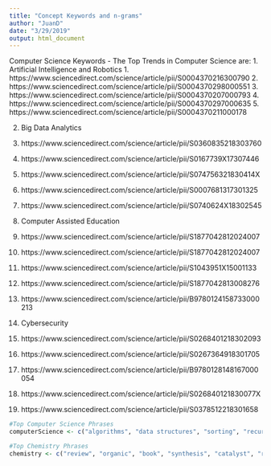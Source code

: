 ```yaml
---
title: "Concept Keywords and n-grams"
author: "JuanD"
date: "3/29/2019"
output: html_document
---
```

Computer Science Keywords - The Top Trends in Computer Science are:
1. Artificial Intelligence and Robotics
  1. https://www.sciencedirect.com/science/article/pii/S0004370216300790
  2. https://www.sciencedirect.com/science/article/pii/S0004370298000551
  3. https://www.sciencedirect.com/science/article/pii/S0004370207000793 
  4. https://www.sciencedirect.com/science/article/pii/S0004370297000635 
  5. https://www.sciencedirect.com/science/article/pii/S0004370211000178 
  
2. Big Data Analytics
  1. https://www.sciencedirect.com/science/article/pii/S0360835218303760 
  2. https://www.sciencedirect.com/science/article/pii/S0167739X17307446 
  3. https://www.sciencedirect.com/science/article/pii/S074756321830414X 
  4. https://www.sciencedirect.com/science/article/pii/S0007681317301325 
  5. https://www.sciencedirect.com/science/article/pii/S0740624X18302545 
  
3. Computer Assisted Education 
  1. https://www.sciencedirect.com/science/article/pii/S1877042812024007 
  2. https://www.sciencedirect.com/science/article/pii/S1877042812024007 
  3. https://www.sciencedirect.com/science/article/pii/S1043951X15001133 
  4. https://www.sciencedirect.com/science/article/pii/S1877042813008276 
  5. https://www.sciencedirect.com/science/article/pii/B9780124158733000213 
  
4. Cybersecurity 
  1. https://www.sciencedirect.com/science/article/pii/S0268401218302093 
  2. https://www.sciencedirect.com/science/article/pii/S0267364918301705
  3. https://www.sciencedirect.com/science/article/pii/B9780128148167000054
  4. https://www.sciencedirect.com/science/article/pii/S026840121830077X 
  5. https://www.sciencedirect.com/science/article/pii/S0378512218301658 
```r
#Top Computer Science Phrases
computerScience <- c("algorithms", "data structures", "sorting", "recursion", "big data", "array", "tree", "stack", "queue", "graph", "hash table", "linked list", "heap", "artificial intelligence", "computer architecture", "greedy algorithm", "hill climbing", "simulated annealing", "dynamic programming", "functional programming", "programming", "machine learning", "p vs np", "halting problem", "concurrency", "multithreading", "parallelism", "race condition", "mutual exclusion", "semaphore", "binary", "deadlock", "brute-force attack", "social engineering", "security exploit", "security", "trojan horse", "rootkit", "cryptography", "symmetric cryptography", "asymmetric cryptography", "public key", "private key", "agile development", "software development", "software engineering", "software", "cognitive", "human-robot", "robot", "processing", "architecture", "architectures", "primitive", "agile", "data", "structure", "structures", "engineering", "exploit", "secure", "program", "run", "execute", "java", "python", "alan turing", "turing", "assembly", "c", "c++", "c#", "javascript", "version control", "network", "systems", "branch")

#Top Chemistry Phrases
chemistry <- c("review", "organic", "book", "synthesis", "catalyst", "reaction", "compd", "compounds", "reactions", "catalysis", "acid", "redn", "cleavage", "phase", "natural", "complex", "vol", "slide", "synthetic", "methods", "metal", "laboratory, "transfer), "substitution", "textbook", "reagent", "handbook", "prepn", "transition", "new"

```

